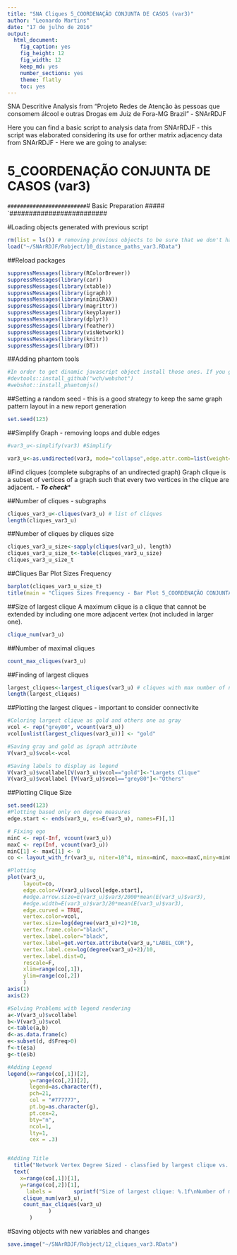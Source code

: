 ```yaml
---
title: "SNA Cliques 5_COORDENAÇÃO CONJUNTA DE CASOS (var3)"
author: "Leonardo Martins"
date: "17 de julho de 2016"
output: 
  html_document: 
    fig_caption: yes
    fig_height: 12
    fig_width: 12
    keep_md: yes
    number_sections: yes
    theme: flatly
    toc: yes
---
```

SNA Descritive Analysis from "Projeto Redes de Atenção às pessoas que consomem álcool e outras Drogas em Juiz de Fora-MG   Brazil"  - SNArRDJF

Here you can find a basic script to analysis data from SNArRDJF - this script was elaborated considering its use for orther matrix adjacency data from SNArRDJF - Here we are going to analyse:

# 5_COORDENAÇÃO CONJUNTA DE CASOS (var3)

`#########################
`# Basic Preparation #####
`#########################

#Loading objects generated with previous script 
```r
rm(list = ls()) # removing previous objects to be sure that we don't have objects conflicts name
load("~/SNArRDJF/Robject/10_distance_paths_var3.RData")
```
##Reload packages
```r
suppressMessages(library(RColorBrewer))
suppressMessages(library(car))
suppressMessages(library(xtable))
suppressMessages(library(igraph))
suppressMessages(library(miniCRAN))
suppressMessages(library(magrittr))
suppressMessages(library(keyplayer))
suppressMessages(library(dplyr))
suppressMessages(library(feather))
suppressMessages(library(visNetwork))
suppressMessages(library(knitr))
suppressMessages(library(DT))
```
##Adding phantom tools
```r
#In order to get dinamic javascript object install those ones. If you get problems installing go to Stackoverflow.com and type your error to discover what to do. In some cases the libraries need to be intalled in outside R libs.
#devtools::install_github("wch/webshot")
#webshot::install_phantomjs()
```
##Setting a random seed - this is a good strategy to keep the same graph pattern layout in a new report generation
```r
set.seed(123)
```

##Simplify Graph - removing loops and duble edges 
```r
#var3_u<-simplify(var3) #Simplify

var3_u<-as.undirected(var3, mode="collapse",edge.attr.comb=list(weight="mean","ignore"))
```

#Find cliques (complete subgraphs of an undirected graph)
Graph clique is a subset of vertices of a graph such that every two vertices in the clique are adjacent. - ***To check****

##Number of cliques - subgraphs
```r
cliques_var3_u<-cliques(var3_u) # list of cliques 
length(cliques_var3_u)
```
##Number of cliques by cliques size
```r
cliques_var3_u_size<-sapply(cliques(var3_u), length) 
cliques_var3_u_size_t<-table(cliques_var3_u_size)
cliques_var3_u_size_t
```

##Cliques Bar Plot Sizes Frequency
```r
barplot(cliques_var3_u_size_t)
title(main = "Cliques Sizes Frequency - Bar Plot 5_COORDENAÇÃO CONJUNTA DE CASOS (var3)", font.main = 4)
```

##Size of largest clique 
A maximum clique is a clique that cannot be extended by including one more adjacent vertex (not included in larger one). 
```r
clique_num(var3_u)
```
##Number of maximal cliques
```r
count_max_cliques(var3_u)
```
##Finding of largest cliques
```r
largest_cliques<-largest_cliques(var3_u) # cliques with max number of nodes
length(largest_cliques)
```

##Plotting the largest cliques - important to consider connectivite 
```r
#Coloring largest clique as gold and others one as gray
vcol <- rep("grey80", vcount(var3_u))
vcol[unlist(largest_cliques(var3_u))] <- "gold"

#Saving gray and gold as igraph attribute
V(var3_u)$vcol<-vcol

#Saving labels to display as legend
V(var3_u)$vcollabel[V(var3_u)$vcol=="gold"]<-"Largets Clique"
V(var3_u)$vcollabel [V(var3_u)$vcol=="grey80"]<-"Others"
```
##Plotting Clique Size
```r
set.seed(123)
#Plotting based only on degree measures 
edge.start <- ends(var3_u, es=E(var3_u), names=F)[,1]

# Fixing ego
minC <- rep(-Inf, vcount(var3_u))
maxC <- rep(Inf, vcount(var3_u))
minC[1] <- maxC[1] <- 0
co <- layout_with_fr(var3_u, niter=10^4, minx=minC, maxx=maxC,miny=minC, maxy=maxC, weights=E(var3_u)$var3)

#Plotting
plot(var3_u, 
     layout=co,
     edge.color=V(var3_u)$vcol[edge.start],
     #edge.arrow.size=E(var3_u)$var3/2000*mean(E(var3_u)$var3),
     #edge.width=E(var3_u)$var3/20*mean(E(var3_u)$var3),
     edge.curved = TRUE,
     vertex.color=vcol,
     vertex.size=log(degree(var3_u)+2)*10,
     vertex.frame.color="black",
     vertex.label.color="black",
     vertex.label=get.vertex.attribute(var3_u,"LABEL_COR"),
     vertex.label.cex=log(degree(var3_u)+2)/10,
     vertex.label.dist=0,
     rescale=F,
     xlim=range(co[,1]), 
     ylim=range(co[,2])
     )
axis(1)
axis(2)

#Solving Problems with legend rendering 
a<-V(var3_u)$vcollabel
b<-V(var3_u)$vcol
c<-table(a,b)
d<-as.data.frame(c)
e<-subset(d, d$Freq>0)
f<-t(e$a)
g<-t(e$b)

#Adding Legend
legend(x=range(co[,1])[2], 
       y=range(co[,2])[2],
       legend=as.character(f),
       pch=21,
       col = "#777777", 
       pt.bg=as.character(g),
       pt.cex=2,
       bty="n", 
       ncol=1,
       lty=1,
       cex = .3)


#Adding Title
  title("Network Vertex Degree Sized - classfied by largest clique vs. others", sub = "Source: from authors ")  
  text( 
    x=range(co[,1])[1],
    y=range(co[,2])[1], 
      labels =       sprintf("Size of largest clique: %.1f\nNumber of maximal cliques: %.1f",
     clique_num(var3_u), 
     count_max_cliques(var3_u)
             )
       )
```
#Saving objects with new variables and changes
```r
save.image("~/SNArRDJF/Robject/12_cliques_var3.RData") 
```


